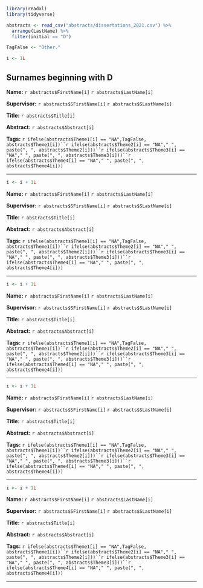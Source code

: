 
```r

library(readxl)
library(tidyverse)

abstracts <- read_csv("abstracts/dissertations_2021.csv") %>%
  arrange(LastName) %>%
  filter(initial == "D")

TagFalse <- "Other."

i <- 1L
```


## Surnames beginning with D {-}

**Name:** `r abstracts$FirstName[i]` `r abstracts$LastName[i]`

**Supervisor:** `r abstracts$SFirstName[i]` `r abstracts$SLastName[i]`

**Title:** `r abstracts$Title[i]`

**Abstract:** `r abstracts$Abstract[i]`

**Tags:** `r ifelse(abstracts$Theme1[i] == "NA",TagFalse, abstracts$Theme1[i])``r ifelse(abstracts$Theme2[i] == "NA"," ", paste(", ", abstracts$Theme2[i]))``r ifelse(abstracts$Theme3[i] == "NA"," ", paste(", ", abstracts$Theme3[i]))``r ifelse(abstracts$Theme4[i] == "NA"," ", paste(", ", abstracts$Theme4[i]))`

---

```r
i <- i + 1L
```

**Name:** `r abstracts$FirstName[i]` `r abstracts$LastName[i]`

**Supervisor:** `r abstracts$SFirstName[i]` `r abstracts$SLastName[i]`

**Title:** `r abstracts$Title[i]`

**Abstract:** `r abstracts$Abstract[i]`

**Tags:** `r ifelse(abstracts$Theme1[i] == "NA",TagFalse, abstracts$Theme1[i])``r ifelse(abstracts$Theme2[i] == "NA"," ", paste(", ", abstracts$Theme2[i]))``r ifelse(abstracts$Theme3[i] == "NA"," ", paste(", ", abstracts$Theme3[i]))``r ifelse(abstracts$Theme4[i] == "NA"," ", paste(", ", abstracts$Theme4[i]))`

---

```r
i <- i + 1L
```

**Name:** `r abstracts$FirstName[i]` `r abstracts$LastName[i]`

**Supervisor:** `r abstracts$SFirstName[i]` `r abstracts$SLastName[i]`

**Title:** `r abstracts$Title[i]`

**Abstract:** `r abstracts$Abstract[i]`

**Tags:** `r ifelse(abstracts$Theme1[i] == "NA",TagFalse, abstracts$Theme1[i])``r ifelse(abstracts$Theme2[i] == "NA"," ", paste(", ", abstracts$Theme2[i]))``r ifelse(abstracts$Theme3[i] == "NA"," ", paste(", ", abstracts$Theme3[i]))``r ifelse(abstracts$Theme4[i] == "NA"," ", paste(", ", abstracts$Theme4[i]))`

---

```r
i <- i + 1L
```

**Name:** `r abstracts$FirstName[i]` `r abstracts$LastName[i]`

**Supervisor:** `r abstracts$SFirstName[i]` `r abstracts$SLastName[i]`

**Title:** `r abstracts$Title[i]`

**Abstract:** `r abstracts$Abstract[i]`

**Tags:** `r ifelse(abstracts$Theme1[i] == "NA",TagFalse, abstracts$Theme1[i])``r ifelse(abstracts$Theme2[i] == "NA"," ", paste(", ", abstracts$Theme2[i]))``r ifelse(abstracts$Theme3[i] == "NA"," ", paste(", ", abstracts$Theme3[i]))``r ifelse(abstracts$Theme4[i] == "NA"," ", paste(", ", abstracts$Theme4[i]))`

---

```r
i <- i + 1L
```

**Name:** `r abstracts$FirstName[i]` `r abstracts$LastName[i]`

**Supervisor:** `r abstracts$SFirstName[i]` `r abstracts$SLastName[i]`

**Title:** `r abstracts$Title[i]`

**Abstract:** `r abstracts$Abstract[i]`

**Tags:** `r ifelse(abstracts$Theme1[i] == "NA",TagFalse, abstracts$Theme1[i])``r ifelse(abstracts$Theme2[i] == "NA"," ", paste(", ", abstracts$Theme2[i]))``r ifelse(abstracts$Theme3[i] == "NA"," ", paste(", ", abstracts$Theme3[i]))``r ifelse(abstracts$Theme4[i] == "NA"," ", paste(", ", abstracts$Theme4[i]))`

---